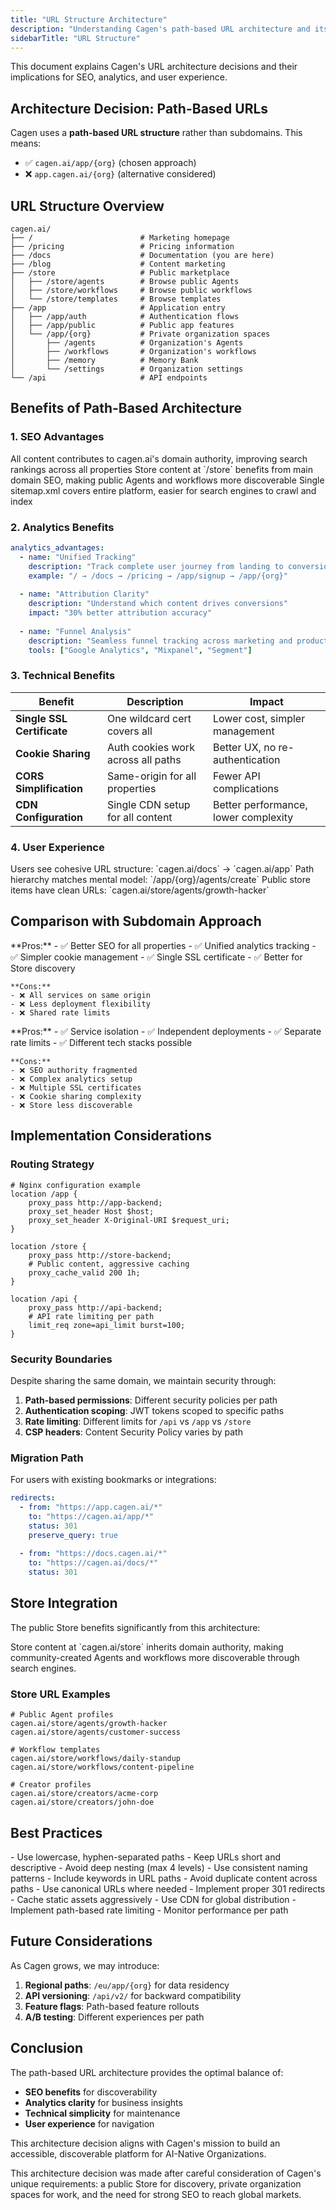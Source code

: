 ```yaml
---
title: "URL Structure Architecture"
description: "Understanding Cagen's path-based URL architecture and its benefits"
sidebarTitle: "URL Structure"
---
```


<Info>
  This document explains Cagen's URL architecture decisions and their implications for SEO, analytics, and user experience.
</Info>

## Architecture Decision: Path-Based URLs

Cagen uses a **path-based URL structure** rather than subdomains. This means:

- ✅ `cagen.ai/app/{org}` (chosen approach)
- ❌ `app.cagen.ai/{org}` (alternative considered)

## URL Structure Overview

```
cagen.ai/
├── /                        # Marketing homepage
├── /pricing                 # Pricing information
├── /docs                    # Documentation (you are here)
├── /blog                    # Content marketing
├── /store                   # Public marketplace
│   ├── /store/agents        # Browse public Agents
│   ├── /store/workflows     # Browse public workflows
│   └── /store/templates     # Browse templates
├── /app                     # Application entry
│   ├── /app/auth            # Authentication flows
│   ├── /app/public          # Public app features
│   └── /app/{org}           # Private organization spaces
│       ├── /agents          # Organization's Agents
│       ├── /workflows       # Organization's workflows
│       ├── /memory          # Memory Bank
│       └── /settings        # Organization settings
└── /api                     # API endpoints
```

## Benefits of Path-Based Architecture

### 1. SEO Advantages

<Cards>
  <Card title="Unified Domain Authority" icon="chart-line">
    All content contributes to cagen.ai's domain authority, improving search rankings across all properties
  </Card>
  
  <Card title="Better Content Discovery" icon="magnifying-glass">
    Store content at `/store` benefits from main domain SEO, making public Agents and workflows more discoverable
  </Card>
  
  <Card title="Simplified Sitemap" icon="map">
    Single sitemap.xml covers entire platform, easier for search engines to crawl and index
  </Card>
</Cards>

### 2. Analytics Benefits

```yaml
analytics_advantages:
  - name: "Unified Tracking"
    description: "Track complete user journey from landing to conversion"
    example: "/ → /docs → /pricing → /app/signup → /app/{org}"
    
  - name: "Attribution Clarity"
    description: "Understand which content drives conversions"
    impact: "30% better attribution accuracy"
    
  - name: "Funnel Analysis"
    description: "Seamless funnel tracking across marketing and product"
    tools: ["Google Analytics", "Mixpanel", "Segment"]
```

### 3. Technical Benefits

| Benefit | Description | Impact |
|---------|-------------|---------|
| **Single SSL Certificate** | One wildcard cert covers all | Lower cost, simpler management |
| **Cookie Sharing** | Auth cookies work across all paths | Better UX, no re-authentication |
| **CORS Simplification** | Same-origin for all properties | Fewer API complications |
| **CDN Configuration** | Single CDN setup for all content | Better performance, lower complexity |

### 4. User Experience

<Steps>
  <Step title="Consistent URLs">
    Users see cohesive URL structure: `cagen.ai/docs` → `cagen.ai/app`
  </Step>
  
  <Step title="Intuitive Navigation">
    Path hierarchy matches mental model: `/app/{org}/agents/create`
  </Step>
  
  <Step title="Shareable Links">
    Public store items have clean URLs: `cagen.ai/store/agents/growth-hacker`
  </Step>
</Steps>

## Comparison with Subdomain Approach

<Tabs>
  <Tab title="Path-Based (Chosen)">
    **Pros:**
    - ✅ Better SEO for all properties
    - ✅ Unified analytics tracking
    - ✅ Simpler cookie management
    - ✅ Single SSL certificate
    - ✅ Better for Store discovery
    
    **Cons:**
    - ❌ All services on same origin
    - ❌ Less deployment flexibility
    - ❌ Shared rate limits
  </Tab>
  
  <Tab title="Subdomain (Alternative)">
    **Pros:**
    - ✅ Service isolation
    - ✅ Independent deployments
    - ✅ Separate rate limits
    - ✅ Different tech stacks possible
    
    **Cons:**
    - ❌ SEO authority fragmented
    - ❌ Complex analytics setup
    - ❌ Multiple SSL certificates
    - ❌ Cookie sharing complexity
    - ❌ Store less discoverable
  </Tab>
</Tabs>

## Implementation Considerations

### Routing Strategy

```nginx
# Nginx configuration example
location /app {
    proxy_pass http://app-backend;
    proxy_set_header Host $host;
    proxy_set_header X-Original-URI $request_uri;
}

location /store {
    proxy_pass http://store-backend;
    # Public content, aggressive caching
    proxy_cache_valid 200 1h;
}

location /api {
    proxy_pass http://api-backend;
    # API rate limiting per path
    limit_req zone=api_limit burst=100;
}
```

### Security Boundaries

Despite sharing the same domain, we maintain security through:

1. **Path-based permissions**: Different security policies per path
2. **Authentication scoping**: JWT tokens scoped to specific paths
3. **Rate limiting**: Different limits for `/api` vs `/app` vs `/store`
4. **CSP headers**: Content Security Policy varies by path

### Migration Path

For users with existing bookmarks or integrations:

```yaml
redirects:
  - from: "https://app.cagen.ai/*"
    to: "https://cagen.ai/app/*"
    status: 301
    preserve_query: true
    
  - from: "https://docs.cagen.ai/*"
    to: "https://cagen.ai/docs/*"
    status: 301
```

## Store Integration

The public Store benefits significantly from this architecture:

<Info>
  Store content at `cagen.ai/store` inherits domain authority, making community-created Agents and workflows more discoverable through search engines.
</Info>

### Store URL Examples

```
# Public Agent profiles
cagen.ai/store/agents/growth-hacker
cagen.ai/store/agents/customer-success

# Workflow templates
cagen.ai/store/workflows/daily-standup
cagen.ai/store/workflows/content-pipeline

# Creator profiles
cagen.ai/store/creators/acme-corp
cagen.ai/store/creators/john-doe
```

## Best Practices

<AccordionGroup>
  <Accordion title="URL Design">
    - Use lowercase, hyphen-separated paths
    - Keep URLs short and descriptive
    - Avoid deep nesting (max 4 levels)
    - Use consistent naming patterns
  </Accordion>
  
  <Accordion title="SEO Optimization">
    - Include keywords in URL paths
    - Avoid duplicate content across paths
    - Use canonical URLs where needed
    - Implement proper 301 redirects
  </Accordion>
  
  <Accordion title="Performance">
    - Cache static assets aggressively
    - Use CDN for global distribution
    - Implement path-based rate limiting
    - Monitor performance per path
  </Accordion>
</AccordionGroup>

## Future Considerations

As Cagen grows, we may introduce:

1. **Regional paths**: `/eu/app/{org}` for data residency
2. **API versioning**: `/api/v2/` for backward compatibility
3. **Feature flags**: Path-based feature rollouts
4. **A/B testing**: Different experiences per path

## Conclusion

The path-based URL architecture provides the optimal balance of:
- **SEO benefits** for discoverability
- **Analytics clarity** for business insights
- **Technical simplicity** for maintenance
- **User experience** for navigation

This architecture decision aligns with Cagen's mission to build an accessible, discoverable platform for AI-Native Organizations.

<Note>
  This architecture decision was made after careful consideration of Cagen's unique requirements: a public Store for discovery, private organization spaces for work, and the need for strong SEO to reach global markets.
</Note>